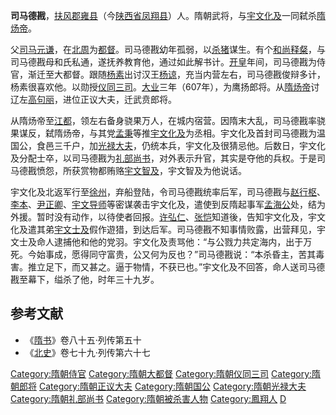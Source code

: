 '''司马德戡'''{{BD|580年||618年||catIdx=S}}，[[扶风郡|扶风郡]][[雍县|雍县]]（今[[陕西省|陕西省]][[凤翔县|凤翔县]]）人。隋朝武将，与[[宇文化及|宇文化及]]一同弑杀[[隋炀帝|隋炀帝]]。

父[[司马元谦|司马元谦]]，在[[北周|北周]]为[[都督|都督]]。司马德戡幼年孤弱，以[[杀猪|杀猪]]谋生。有个[[和尚|和尚]][[释粲|释粲]]，与司马德戡母和氏私通，遂抚养教育他，通过如此解书计。[[开皇|开皇]]年间，司马德戡为侍官，渐迁至大都督。跟随[[杨素|杨素]]出讨汉王[[杨谅|杨谅]]，充当内营左右，司马德戡俊辩多计，杨素很喜欢他。以勋授[[仪同三司|仪同三司]]。[[大业_(年号)|大业]]三年（607年），为鹰扬郎将。从[[隋炀帝|隋炀帝]]讨辽左[[高句丽|高句丽]]，进位正议大夫，迁武贲郎将。

从隋炀帝至[[江都|江都]]，领左右备身骁果万人，在城内宿营。因隋末大乱，司马德戡率骁果谋反，弑隋炀帝，与其党[[孟秉|孟秉]]等推[[宇文化及|宇文化及]]为丞相。宇文化及首封司马德戡为温国公，食邑三千户，加[[光禄大夫|光禄大夫]]，仍统本兵，宇文化及很猜忌他。后数日，宇文化及分配士卒，以司马德戡为[[礼部尚书|礼部尚书]]，对外表示升官，其实是夺他的兵权。于是司马德戡愤怨，所获赏物都贿赂[[宇文智及|宇文智及]]，宇文智及为他说话。

宇文化及北返军行至[[徐州|徐州]]，弃船登陆，令司马德戡统率后军，司马德戡与[[赵行枢|赵行枢]]、[[李本|李本]]、[[尹正卿|尹正卿]]、[[宇文导师|宇文导师]]等密谋袭击宇文化及，遣使到反隋起事军[[孟海公|孟海公]]处，结为外援。暂时没有动作，以待使者回报。[[许弘仁|许弘仁]]、[[张恺|张恺]]知道後，告知宇文化及，宇文化及遣其弟[[宇文士及|宇文士及]]假作遊猎，到达后军。司马德戡不知事情败露，出营拜见，宇文士及命人逮捕他和他的党羽。宇文化及责骂他：“与公戮力共定海内，出于万死。今始事成，愿得同守富贵，公又何为反也？”司马德戡说：“本杀昏主，苦其毒害。推立足下，而又甚之。逼于物情，不获已也。”宇文化及不回答，命人送司马德戡至幕下，缢杀了他，时年三十九岁。

==参考文献==
*《[[隋书|隋书]]》卷八十五·列传第五十
*《[[北史|北史]]》卷七十九·列传第六十七

[[Category:隋朝侍官|Category:隋朝侍官]]
[[Category:隋朝大都督|Category:隋朝大都督]]
[[Category:隋朝仪同三司|Category:隋朝仪同三司]]
[[Category:隋朝郎将|Category:隋朝郎将]]
[[Category:隋朝正议大夫|Category:隋朝正议大夫]]
[[Category:隋朝国公|Category:隋朝国公]]
[[Category:隋朝光禄大夫|Category:隋朝光禄大夫]]
[[Category:隋朝礼部尚书|Category:隋朝礼部尚书]]
[[Category:隋朝被杀害人物|Category:隋朝被杀害人物]]
[[Category:鳳翔人|Category:鳳翔人]]
[[Category:司马姓|D]]
